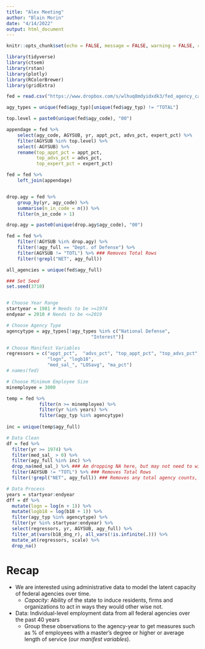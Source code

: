 ```yaml
---
title: "Alex Meeting"
author: "Blain Morin"
date: "4/14/2022"
output: html_document
---
```


```r

knitr::opts_chunk$set(echo = FALSE, message = FALSE, warning = FALSE, cache = TRUE)

library(tidyverse)
library(ctsem)
library(rstan)
library(plotly)
library(RColorBrewer)
library(gridExtra)

```


```r

fed = read.csv("https://www.dropbox.com/s/wlhuq8mdyidxdk3/fed_agency_capacity_autonomy.csv?dl=1")

agy_types = unique(fed$agy_typ)[unique(fed$agy_typ) != "TOTAL"]

top.level = paste0(unique(fed$agy_code), "00")

appendage = fed %>%
    select(agy_code, AGYSUB, yr, appt_pct, advs_pct, expert_pct) %>%
    filter(AGYSUB %in% top.level) %>%
    select(-AGYSUB) %>%
    rename(top_appt_pct = appt_pct, 
           top_advs_pct = advs_pct,
           top_expert_pct = expert_pct)

fed = fed %>%
    left_join(appendage)


drop.agy = fed %>%
    group_by(yr, agy_code) %>%
    summarise(n_in_code = n()) %>%
    filter(n_in_code > 1)

drop.agy = paste0(unique(drop.agy$agy_code), "00")

fed = fed %>%
    filter(!AGYSUB %in% drop.agy) %>%
    filter(!agy_full == "Dept. of Defense") %>%
    filter(AGYSUB != "TOTL") %>% ### Removes Total Rows 
    filter(!grepl("NET", agy_full))

all_agencies = unique(fed$agy_full)

### Set Seed
set.seed(3710)


# Choose Year Range
startyear = 1981 # Needs to be >=1974
endyear = 2010 # Needs to be <=2019

# Choose Agency Type
agencytype = agy_types[!agy_types %in% c("National Defense",
                               "Interest")]

# Choose Manifest Variables 
regressors = c("appt_pct",  "advs_pct", "top_appt_pct", "top_advs_pct", "b18_dng_r",
               "logn", "logb18",
               "med_sal_", "LOSavg", "ma_pct")
# names(fed)

# Choose Minimum Employee Size
minemployee = 3000

temp = fed %>%
            filter(n >= minemployee) %>%
            filter(yr %in% years) %>%
            filter(agy_typ %in% agencytype)
        
inc = unique(temp$agy_full)

# Data Clean
df = fed %>%
  filter(yr >= 1974) %>%
  filter(med_sal_ > 0) %>% 
  filter(agy_full %in% inc) %>%
  drop_na(med_sal_) %>% ### Am dropping NA here, but may not need to with ctsem
  filter(AGYSUB != "TOTL") %>% ### Removes Total Rows 
  filter(!grepl("NET", agy_full)) ### Removes any total agency counts, ie only individual agencies are left

# Data Process
years = startyear:endyear
dff = df %>%
  mutate(logn = log(n + 1)) %>%
  mutate(logb18 = log(b18 + 1)) %>%
  filter(agy_typ %in% agencytype) %>%
  filter(yr %in% startyear:endyear) %>%
  select(regressors, yr, AGYSUB, agy_full) %>%
  filter_at(vars(b18_dng_r), all_vars(!is.infinite(.))) %>%
  mutate_at(regressors, scale) %>%
  drop_na() 


```

# Recap

* We are interested using administrative data to model the latent capacity of federal agencies over time.
  * *Capacity:* Ability of the state to induce residents, firms and organizations to act in ways they would other wise not. 

* Data: Individual-level employment data from all federal agencies over the past 40 years
  * Group these observations to the agency-year to get measures such as % of employees with a master’s
degree or higher or average length of service (*our manifest variables*).


